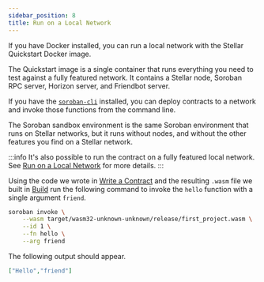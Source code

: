 ```yaml
---
sidebar_position: 8
title: Run on a Local Network
---
```


If you have Docker installed, you can run a local network with the Stellar
Quickstart Docker image.

The Quickstart image is a single container that runs everything you need to test
against a fully featured network. It contains a Stellar node, Soroban RPC
server, Horizon server, and Friendbot server.

If you have the [`soroban-cli`] installed, you can deploy contracts to a network
and invoke those functions from the command line.

The Soroban sandbox environment is the same Soroban environment that runs on
Stellar networks, but it runs without nodes, and without the other features you
find on a Stellar network.

:::info
It's also possible to run the contract on a fully featured local network.  See
[Run on a Local Network] for more details.
:::

Using the code we wrote in [Write a Contract] and the resulting `.wasm` file
we built in [Build] run the following command to invoke the `hello`
function with a single argument `friend`.

```sh
soroban invoke \
    --wasm target/wasm32-unknown-unknown/release/first_project.wasm \
    --id 1 \
    --fn hello \
    --arg friend
```

The following output should appear.

```json
["Hello","friend"]
```

[Write a Contract]: write-a-contract
[Run on a Local Network]: run-on-local-network
[Build]: build
[`soroban-cli`]: ../getting-started/setup#install-the-soroban-cli
